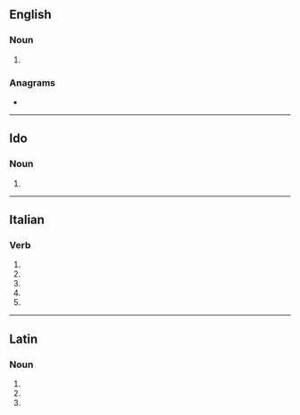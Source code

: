 ==English==

===Noun===
{{head|en|noun plural form}}

# {{plural of|silurus|lang=en}}

===Anagrams===
* {{anagrams|en|a=iilrsu|surili}}

----

==Ido==

===Noun===
{{head|io|noun form}}

# {{plural of|siluro|lang=io}}

----

==Italian==

===Verb===
{{head|it|verb form}}

# {{inflection of|silurare||2|s|pres|indc|lang=it}}
# {{inflection of|silurare||1|s|pres|subj|lang=it}}
# {{inflection of|silurare||2|s|pres|subj|lang=it}}
# {{inflection of|silurare||3|s|pres|subj|lang=it}}
# {{inflection of|silurare||3|s|impr|lang=it}}

----

==Latin==

===Noun===
{{la-noun-form|silūrī}}

# {{inflection of|silūrus||nom|p|lang=la}}
# {{inflection of|silūrus||gen|s|lang=la}}
# {{inflection of|silūrus||voc|p|lang=la}}